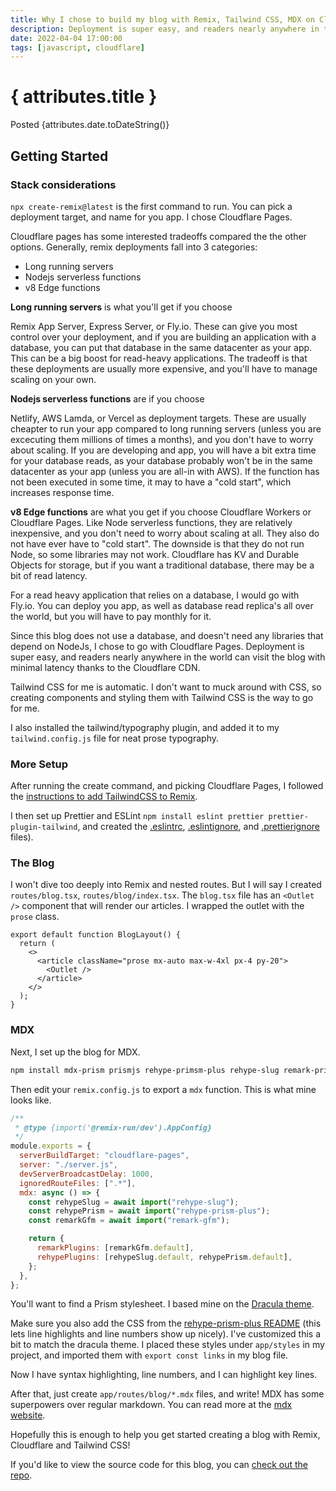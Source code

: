 ```yaml
---
title: Why I chose to build my blog with Remix, Tailwind CSS, MDX on Cloudflare Pages in 2022
description: Deployment is super easy, and readers nearly anywhere in the world can visit the blog with minimal latency thanks to the Cloudflare CDN. Styling is done with Tailwind CSS and the content is written and enhanced with MDX.
date: 2022-04-04 17:00:00
tags: [javascript, cloudflare]
---
```


# { attributes.title }

<span className="text-md text-slate-600">
  Posted {attributes.date.toDateString()}
</span>

## Getting Started

### Stack considerations

`npx create-remix@latest` is the first command to run. You can pick a deployment target, and name for you app. I chose Cloudflare Pages.

Cloudflare pages has some interested tradeoffs compared the the other options. Generally, remix deployments fall into 3 categories:

- Long running servers
- Nodejs serverless functions
- v8 Edge functions

**Long running servers** is what you'll get if you choose

<span className="underline">Remix App Server</span>,
<span className="underline">Express Server</span>, or
<span className="underline">Fly.io</span>. These can give you most control over your
deployment, and if you are building an application with a database, you can put that
database in the same datacenter as your app. This can be a big boost for read-heavy
applications. The tradeoff is that these deployments are usually more expensive,
and you'll have to manage scaling on your own.

**Nodejs serverless functions** are if you choose

<span className="underline">Netlify</span>,
<span className="underline">AWS Lamda</span>, or
<span className="underline">Vercel</span> as deployment targets. These are
usually cheapter to run your app compared to long running servers (unless you
are excecuting them millions of times a months), and you don't have to worry
about scaling. If you are developing and app, you will have a bit extra time for
your database reads, as your database probably won't be in the same datacenter
as your app (unless you are all-in with AWS). If the function has not been
executed in some time, it may to have a "cold start", which increases response
time.

**v8 Edge functions** are what you get if you choose Cloudflare Workers or Cloudflare Pages. Like Node serverless functions, they are relatively inexpensive, and you don't need to worry about scaling at all. They also do not have ever have to "cold start". The downside is that they do not run Node, so some libraries may not work. Cloudflare has KV and Durable Objects for storage, but if you want a traditional database, there may be a bit of read latency.

For a read heavy application that relies on a database, I would go with Fly.io. You can deploy you app, as well as database read replica's all over the world, but you will have to pay monthly for it.

Since this blog does not use a database, and doesn't need any libraries that depend on NodeJs, I chose to go with Cloudflare Pages. Deployment is super easy, and readers nearly anywhere in the world can visit the blog with minimal latency thanks to the Cloudflare CDN.

Tailwind CSS for me is automatic. I don't want to muck around with CSS, so creating components and styling them with Tailwind CSS is the way to go for me.

I also installed the tailwind/typography plugin, and added it to my `tailwind.config.js` file for neat prose typography.

### More Setup

After running the create command, and picking Cloudflare Pages, I followed the [instructions to add TailwindCSS to Remix](https://remix.run/docs/en/v1/guides/styling#tailwind-css).

I then set up Prettier and ESLint `npm install eslint prettier prettier-plugin-tailwind`, and created the
[.eslintrc](https://github.com/joseph-lozano/joseph.engineering/blob/main/.eslintrc),
[.eslintignore](https://github.com/joseph-lozano/joseph.engineering/blob/main/.eslintignore), and
[.prettierignore](https://github.com/joseph-lozano/joseph.engineering/blob/main/.prettierignore) files).

### The Blog

I won't dive too deeply into Remix and nested routes. But I will say I created `routes/blog.tsx`, `routes/blog/index.tsx`. The `blog.tsx` file has an `<Outlet />` component that will render our articles. I wrapped the outlet with the `prose` class.

```tsx {4-6}
export default function BlogLayout() {
  return (
    <>
      <article className="prose mx-auto max-w-4xl px-4 py-20">
        <Outlet />
      </article>
    </>
  );
}
```

### MDX

Next, I set up the blog for MDX.

```bash
npm install mdx-prism prismjs rehype-primsm-plus rehype-slug remark-prism
```

Then edit your `remix.config.js` to export a `mdx` function. This is what mine looks like.

```js showLineNumbers {9-18}
/**
 * @type {import('@remix-run/dev').AppConfig}
 */
module.exports = {
  serverBuildTarget: "cloudflare-pages",
  server: "./server.js",
  devServerBroadcastDelay: 1000,
  ignoredRouteFiles: [".*"],
  mdx: async () => {
    const rehypeSlug = await import("rehype-slug");
    const rehypePrism = await import("rehype-prism-plus");
    const remarkGfm = await import("remark-gfm");

    return {
      remarkPlugins: [remarkGfm.default],
      rehypePlugins: [rehypeSlug.default, rehypePrism.default],
    };
  },
};
```

You'll want to find a Prism stylesheet. I based mine on the [Dracula theme](https://draculatheme.com/prism).

Make sure you also add the CSS from the [rehype-prism-plus README](https://github.com/timlrx/rehype-prism-plus/blob/main/README.md?plain=1#L118) (this lets line highlights and line numbers show up nicely).
I've customized this a bit to match the dracula theme. I placed these styles under `app/styles` in my project, and imported them with `export const links` in my blog file.

Now I have syntax highlighting, line numbers, and I can highlight key lines.

After that, just create `app/routes/blog/*.mdx` files, and write!
MDX has some superpowers over regular markdown.
You can read more at the [mdx website](https://mdxjs.com/).

Hopefully this is enough to help you get started creating a blog with Remix, Cloudflare and Tailwind CSS!

If you'd like to view the source code for this blog, you can [check out the repo](https://github.com/joseph-lozano/joseph.engineering).
